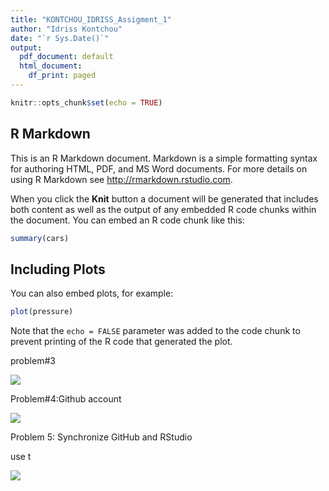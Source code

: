 ```yaml
---
title: "KONTCHOU_IDRISS_Assigment_1"
author: "Idriss Kontchou"
date: "`r Sys.Date()`"
output:
  pdf_document: default
  html_document:
    df_print: paged
---
```


```r
knitr::opts_chunk$set(echo = TRUE)
```

## R Markdown

This is an R Markdown document. Markdown is a simple formatting syntax for authoring HTML, PDF, and MS Word documents. For more details on using R Markdown see <http://rmarkdown.rstudio.com>.

When you click the **Knit** button a document will be generated that includes both content as well as the output of any embedded R code chunks within the document. You can embed an R code chunk like this:

```r
summary(cars)
```

## Including Plots

You can also embed plots, for example:

```r
plot(pressure)
```

Note that the `echo = FALSE` parameter was added to the code chunk to prevent printing of the R code that generated the plot.

problem#3

![](images/paste-DD533D7D.png)

Problem#4:Github account

![](images/paste-1AA16D36.png)

Problem 5: Synchronize GitHub and RStudio

use t

![](images/paste-2077130D.png)
